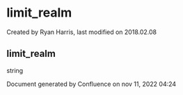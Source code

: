 
# limit_realm 

 Created by  Ryan Harris, last modified on 2018.02.08

## limit_realm

string

Document generated by Confluence on nov 11, 2022 04:24
